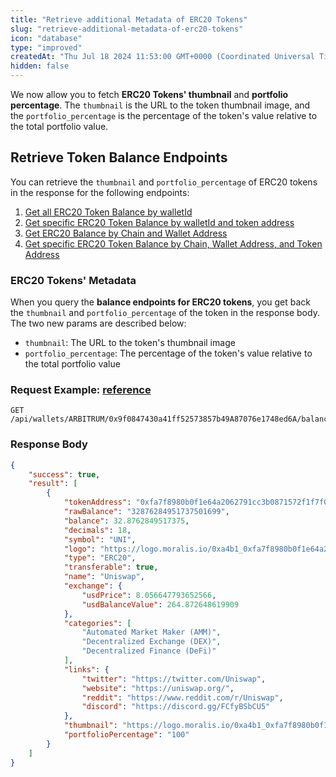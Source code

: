 ```yaml
---
title: "Retrieve additional Metadata of ERC20 Tokens"
slug: "retrieve-additional-metadata-of-erc20-tokens"
icon: "database"
type: "improved"
createdAt: "Thu Jul 18 2024 11:53:00 GMT+0000 (Coordinated Universal Time)"
hidden: false
---
```

We now allow you to fetch **ERC20 Tokens' thumbnail** and **portfolio percentage**. The `thumbnail` is the URL to the token thumbnail image, and the `portfolio_percentage` is the percentage of the token's value relative to the total portfolio value.

## Retrieve Token Balance Endpoints

You can retrieve the `thumbnail` and `portfolio_percentage` of ERC20 tokens in the response for the following endpoints:

1. [Get all ERC20 Token Balance by walletId](https://docs.venly.io/reference/viewtokenbalances)
2. [Get specific ERC20 Token Balance by walletId and token address](https://docs.venly.io/reference/viewtokenbalance)
3. [Get ERC20 Balance by Chain and Wallet Address](https://docs.venly.io/reference/viewtokenbalances_1)
4. [Get specific ERC20 Token Balance by Chain, Wallet Address, and Token Address](https://docs.venly.io/reference/viewtokenbalance_1)

### ERC20 Tokens' Metadata

When you query the **balance endpoints for ERC20 tokens**, you get back the `thumbnail` and `portfolio_percentage` of the token in the response body. The two new params are described below:

- `thumbnail`: The URL to the token's thumbnail image
- `portfolio_percentage`: The percentage of the token's value relative to the total portfolio value

### Request Example: [reference](https://docs.venly.io/reference/viewtokenbalances_1)

```http
GET /api/wallets/ARBITRUM/0x9f0847430a41ff52573857b49A87076e1748ed6A/balance/tokens
```

### Response Body

```json
{
    "success": true,
    "result": [
        {
            "tokenAddress": "0xfa7f8980b0f1e64a2062791cc3b0871572f1f7f0",
            "rawBalance": "32876284951737501699",
            "balance": 32.8762849517375,
            "decimals": 18,
            "symbol": "UNI",
            "logo": "https://logo.moralis.io/0xa4b1_0xfa7f8980b0f1e64a2062791cc3b0871572f1f7f0_53b65838dbb44ea0bf1ef10445f4da21",
            "type": "ERC20",
            "transferable": true,
            "name": "Uniswap",
            "exchange": {
                "usdPrice": 8.056647793652566,
                "usdBalanceValue": 264.872648619909
            },
            "categories": [
                "Automated Market Maker (AMM)",
                "Decentralized Exchange (DEX)",
                "Decentralized Finance (DeFi)"
            ],
            "links": {
                "twitter": "https://twitter.com/Uniswap",
                "website": "https://uniswap.org/",
                "reddit": "https://www.reddit.com/r/Uniswap",
                "discord": "https://discord.gg/FCfyBSbCU5"
            },
            "thumbnail": "https://logo.moralis.io/0xa4b1_0xfa7f8980b0f1e64a2062791cc3b0871572f1f7f0_53b65838dbb44ea0bf1ef10445f4da21",
            "portfolioPercentage": "100"
        }
    ]
}
